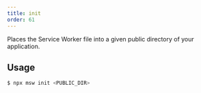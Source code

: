 ```yaml
---
title: init
order: 61
---
```


Places the Service Worker file into a given public directory of your application.

## Usage

```bash
$ npx msw init <PUBLIC_DIR>
```


<PublicDirSnippet />
